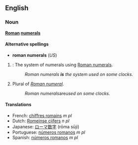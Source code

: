 ==English==
===Noun===
'''[[Roman]] [[numeral]]s'''

====Alternative spellings====
*'''roman numerals''' (''US'')

# {{uncountable}}: The system of numerals using [[Roman numeral]]s.
#:''Roman numerals '''is''' the system used on some clocks.''
# Plural of ''[[Roman numeral]]''.
#:''Roman numerals ''are'' used on some clocks.''

====Translations====
*French: [[chiffres romains]] ''m pl''
*Dutch: [[Romeinse cijfers]] ''n pl''
*Japanese: [[ローマ数字]] (rōma sūji)
*Portuguese: [[números romanos]] ''m pl''
*Spanish: [[números romanos]] ''m pl''